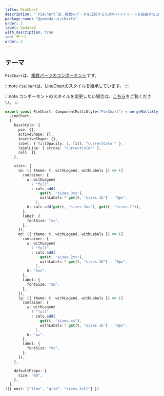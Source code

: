 ```yaml
---
title: PieChart
description: "`PieChart`は、複数のデータを比較するためのパイチャートを描画するコンポーネントです。"
package_name: "@yamada-ui/charts"
order: 2
label: Updated
with_description: true
tab: テーマ
order: 2
---
```


## テーマ

`PieChart`は、[複数パーツのコンポーネント](/styled-system/theming/component-styles#複数パーツのコンポーネント)です。

:::note
`PieChart`は、[LineChart](/components/data-display/line-chart)のスタイルを継承しています。
:::

:::note
コンポーネントのスタイルを変更したい場合は、[こちら](/styled-system/theming/customize-theme#コンポーネントのスタイルを変更する)をご覧ください。
:::

```ts
export const PieChart: ComponentMultiStyle<"PieChart"> = mergeMultiStyle(
  LineChart,
  {
    baseStyle: {
      pie: {},
      activeShape: {},
      inactiveShape: {},
      label: { fillOpacity: 1, fill: "currentColor" },
      labelLine: { stroke: "currentColor" },
      cell: {},
    },

    sizes: {
      sm: ({ theme: t, withLegend, withLabels }) => ({
        container: {
          w: withLegend
            ? "full"
            : calc.add(
                get(t, "sizes.3xs"),
                withLabels ? get(t, "sizes.16") : "0px",
              ),
          h: calc.add(get(t, "sizes.3xs"), get(t, "sizes.1")),
        },
        label: {
          fontSize: "xs",
        },
      }),
      md: ({ theme: t, withLegend, withLabels }) => ({
        container: {
          w: withLegend
            ? "full"
            : calc.add(
                get(t, "sizes.2xs"),
                withLabels ? get(t, "sizes.16") : "0px",
              ),
          h: "2xs",
        },
        label: {
          fontSize: "sm",
        },
      }),
      lg: ({ theme: t, withLegend, withLabels }) => ({
        container: {
          w: withLegend
            ? "full"
            : calc.add(
                get(t, "sizes.xs"),
                withLabels ? get(t, "sizes.16") : "0px",
              ),
          h: "xs",
        },
        label: {
          fontSize: "md",
        },
      }),
    },

    defaultProps: {
      size: "md",
    },
  },
)({ omit: ["line", "grid", "sizes.full"] })
```

